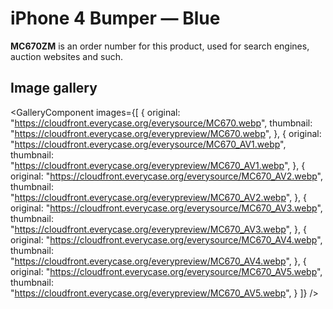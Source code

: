 
# iPhone 4 Bumper — Blue

<Callout type='info' emoji='👉🏻'>**MC670ZM** is an order number for this product, used for search engines, auction websites and such.</Callout>

## Image gallery

<GalleryComponent
    images={[
      {
        original: "https://cloudfront.everycase.org/everysource/MC670.webp",
        thumbnail: "https://cloudfront.everycase.org/everypreview/MC670.webp",
      },
      {
        original: "https://cloudfront.everycase.org/everysource/MC670_AV1.webp",
        thumbnail: "https://cloudfront.everycase.org/everypreview/MC670_AV1.webp",
      },
      {
        original: "https://cloudfront.everycase.org/everysource/MC670_AV2.webp",
        thumbnail: "https://cloudfront.everycase.org/everypreview/MC670_AV2.webp",
      },
      {
        original: "https://cloudfront.everycase.org/everysource/MC670_AV3.webp",
        thumbnail: "https://cloudfront.everycase.org/everypreview/MC670_AV3.webp",
      },
      {
        original: "https://cloudfront.everycase.org/everysource/MC670_AV4.webp",
        thumbnail: "https://cloudfront.everycase.org/everypreview/MC670_AV4.webp",
      },
      {
        original: "https://cloudfront.everycase.org/everysource/MC670_AV5.webp",
        thumbnail: "https://cloudfront.everycase.org/everypreview/MC670_AV5.webp",
      }
    ]}
  />
